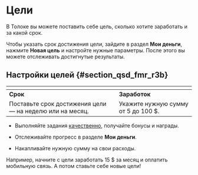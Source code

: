 # Цели

В Толоке вы можете поставить себе цель, сколько хотите заработать и за какой срок.

Чтобы указать срок достижения цели, зайдите в раздел **Мои деньги**, нажмите **Новая цель** и настройте нужные параметры. После этого вы можете отслеживать достигнутые результаты.

## Настройки целей {#section_qsd_fmr_r3b}

| <img src="https://tlkfrontprod.azureedge.net/portal-production/static/uploaded/images/1677847610319/1677847610319_original_svg.svg" alt="" /> | <img src="https://tlkfrontprod.azureedge.net/portal-production/static/uploaded/images/1677847609808/1677847609808_original_svg.svg" alt="" /> |
|----------------------------------------------------------|-------------------------------------|
| **Срок**                                                 | **Заработок**                       |
| Поставьте срок достижения цели — на неделю или на месяц. | Укажите нужную сумму от 5 до 100 $. |

- Выполняйте задания [качественно](../tasks), получайте бонусы и награды.

- Отслеживайте прогресс в разделе **Мои деньги**.

- Накапливайте нужную сумму на свои расходы.

Например, начните с цели заработать 15 $ за месяц и оплатить мобильную связь. А потом ставьте себе новые цели!
